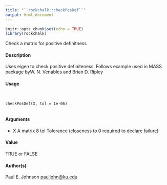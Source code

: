 ```yaml
---
title: "``rockchalk::checkPosDef``"
output: html_document
---
```


```r
knitr::opts_chunk$set(echo = TRUE)
library(rockchalk)
```

Check a matrix for positive definitness

#### Description

Uses eigen to check positive definiteness. Follows example used in MASS package byW. N. Venables and Brian D. Ripley

#### Usage
<pre><code>

checkPosDef(X, tol = 1e-06)

</code></pre>

#### Arguments

* X A matrix
8 tol Tolerance (closeness to 0 required to declare failure)

#### Value
TRUE or FALSE

#### Author(s)
Paul E. Johnson <pauljohn@ku.edu>

